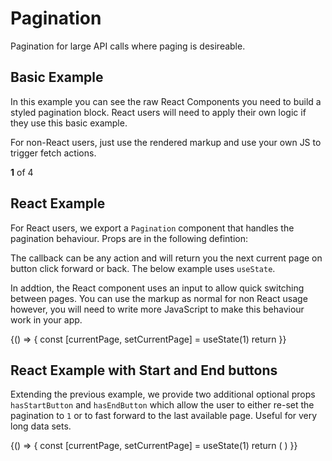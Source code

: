
<Meta title="Pagination" />

# Pagination

Pagination for large API calls where paging is desireable.

## Basic Example

In this example you can see the raw React Components you need to build a styled pagination block. React users will need to apply their own logic if they use this basic example.

For non-React users, just use the rendered markup and use your own JS to trigger fetch actions.

<Canvas>
  <Story name="Basic Example">
    <PaginationWrap>
      <PaginationText>
        <strong>1</strong> of 4
      </PaginationText>
      <PaginationButton>
        <Icon icon="backSystem" />
      </PaginationButton>
      <PaginationButton>
        <Icon icon="nextSystem" className={elPaginationPrimary} />
      </PaginationButton>
    </PaginationWrap>
  </Story>
</Canvas>

<RenderHtmlMarkup component="Pagination" story="Basic Example" />

## React Example

For React users, we export a `Pagination` component that handles the pagination behaviour. Props are in the following defintion:

<ArgsTable of={Pagination} />

The callback can be any action and will return you the next current page on button click forward or back. The below example uses `useState`.

In addtion, the React component uses an input to allow quick switching between pages. You can use the markup as normal for non React usage however, you will need to write more JavaScript to make this behaviour work in your app.

<Canvas>
  <Story name="React Example">
    {() => {
      const [currentPage, setCurrentPage] = useState(1)
      return <Pagination callback={setCurrentPage} currentPage={currentPage} numberPages={4} />
    }}
  </Story>
</Canvas>

<RenderHtmlMarkup component="Pagination" story="React Example" />

## React Example with Start and End buttons

Extending the previous example, we provide two additional optional props `hasStartButton` and `hasEndButton` which allow the user to either re-set the pagination to `1` or to fast forward to the last available page. Useful for very long data sets.

<Canvas>
  <Story name="React Example With Start End Buttons">
    {() => {
      const [currentPage, setCurrentPage] = useState(1)
      return (
        <Pagination callback={setCurrentPage} currentPage={currentPage} hasStartButton hasEndButton numberPages={4} />
      )
    }}
  </Story>
</Canvas>

<RenderHtmlMarkup component="Pagination" story="React Example With Start End Buttons" />
